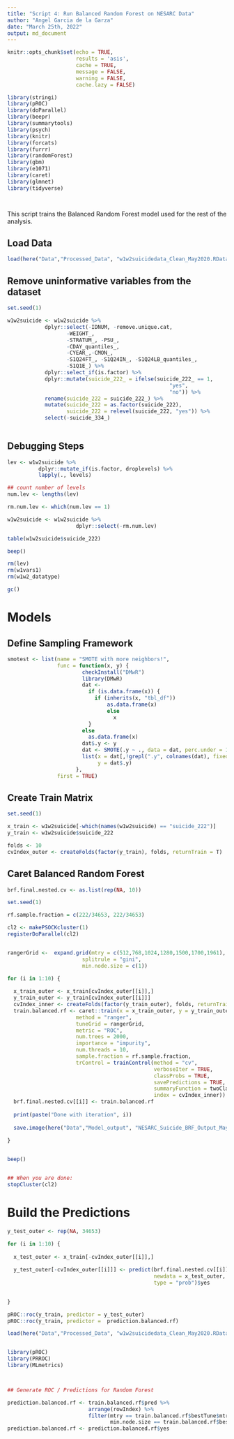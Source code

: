 ```yaml
---
title: "Script 4: Run Balanced Random Forest on NESARC Data"
author: "Angel Garcia de la Garza"
date: "March 25th, 2022"
output: md_document
---
```



```r

knitr::opts_chunk$set(echo = TRUE, 
                      results = 'asis',
                      cache = TRUE,
                      message = FALSE,
                      warning = FALSE,
                      cache.lazy = FALSE)

library(stringi)
library(pROC)
library(doParallel)
library(beepr)
library(summarytools)
library(psych)
library(knitr)
library(forcats)
library(furrr)
library(randomForest)
library(gbm)
library(e1071)
library(caret)
library(glmnet)
library(tidyverse)




```


This script trains the Balanced Random Forest model used for the rest of the analysis. 

## Load Data


```r

load(here("Data","Processed_Data", "w1w2suicidedata_Clean_May2020.RData"))

```


## Remove uninformative variables from the dataset

```r

set.seed(1)

w1w2suicide <- w1w2suicide %>%
            dplyr::select(-IDNUM, -remove.unique.cat,
                   -WEIGHT_,
                   -STRATUM_, -PSU_,
                   -CDAY_quantiles_,
                   -CYEAR_,-CMON_,
                   -S1Q24FT_, -S1Q24IN_, -S1Q24LB_quantiles_,
                   -S1Q1E_) %>%
            dplyr::select_if(is.factor) %>%
            dplyr::mutate(suicide_222_ = ifelse(suicide_222_ == 1,
                                                    "yes",
                                                    "no")) %>%
            rename(suicide_222 = suicide_222_) %>%
            mutate(suicide_222 = as.factor(suicide_222),
                   suicide_222 = relevel(suicide_222, "yes")) %>%
            select(-suicide_334_)
            
```



## Debugging Steps

```r

lev <- w1w2suicide %>%
          dplyr::mutate_if(is.factor, droplevels) %>%
          lapply(., levels)

## count number of levels
num.lev <- lengths(lev)

rm.num.lev <- which(num.lev == 1)

w1w2suicide <- w1w2suicide %>%
                      dplyr::select(-rm.num.lev)

table(w1w2suicide$suicide_222)

beep()

```


```r

rm(lev)
rm(w1vars1)
rm(w1w2_datatype)

gc()

```


# Models 


## Define Sampling Framework

```r

smotest <- list(name = "SMOTE with more neighbors!",
                func = function(x, y) {
                        checkInstall("DMwR")
                        library(DMwR)
                        dat <-
                          if (is.data.frame(x)) {
                            if (inherits(x, "tbl_df"))
                                as.data.frame(x)
                                else
                                  x
                          }
                        else
                          as.data.frame(x)
                        dat$.y <- y
                        dat <- SMOTE(.y ~ ., data = dat, perc.under = 150)
                        list(x = dat[,!grepl(".y", colnames(dat), fixed = TRUE), drop = FALSE],
                             y = dat$.y)
                      },
                first = TRUE)

```

## Create Train Matrix

```r

set.seed(1)

x_train <- w1w2suicide[-which(names(w1w2suicide) == "suicide_222")]
y_train <- w1w2suicide$suicide_222

folds <- 10
cvIndex_outer <- createFolds(factor(y_train), folds, returnTrain = T)


```


## Caret Balanced Random Forest

```r


brf.final.nested.cv <- as.list(rep(NA, 10))

set.seed(1)

rf.sample.fraction = c(222/34653, 222/34653)

cl2 <- makePSOCKcluster(1)
registerDoParallel(cl2)


rangerGrid <-  expand.grid(mtry = c(512,768,1024,1280,1500,1700,1961),
                        splitrule = "gini",
                        min.node.size = c(1))

for (i in 1:10) {
  
  x_train_outer <- x_train[cvIndex_outer[[i]],]
  y_train_outer <- y_train[cvIndex_outer[[i]]]
  cvIndex_inner <- createFolds(factor(y_train_outer), folds, returnTrain = T)
  train.balanced.rf <- caret::train(x = x_train_outer, y = y_train_outer,
                      method = "ranger",
                      tuneGrid = rangerGrid,
                      metric = "ROC",
                      num.trees = 2000,
                      importance = "impurity",
                      num.threads = 10,
                      sample.fraction = rf.sample.fraction,
                      trControl = trainControl(method = "cv",
                                               verboseIter = TRUE,
                                               classProbs = TRUE,
                                               savePredictions = TRUE,
                                               summaryFunction = twoClassSummary,
                                               index = cvIndex_inner))
  brf.final.nested.cv[[i]] <- train.balanced.rf
  
  print(paste("Done with iteration", i))
  
  save.image(here("Data","Model_output", "NESARC_Suicide_BRF_Output_May2020.rda"))
  
}


beep()


## When you are done:
stopCluster(cl2)

```

# Build the Predictions

```r

y_test_outer <- rep(NA, 34653)

for (i in 1:10) {
  
  x_test_outer <- x_train[-cvIndex_outer[[i]],]
  
  y_test_outer[-cvIndex_outer[[i]]] <- predict(brf.final.nested.cv[[i]], 
                                               newdata = x_test_outer,
                                               type = "prob")$yes

  
}

pROC::roc(y_train, predictor = y_test_outer)
pROC::roc(y_train, predictor =  prediction.balanced.rf)

```



```r

load(here("Data","Processed_Data", "w1w2suicidedata_Clean_May2020.RData"))


library(pROC)
library(PRROC)
library(MLmetrics)



## Generate ROC / Predictions for Random Forest

prediction.balanced.rf <- train.balanced.rf$pred %>% 
                          arrange(rowIndex) %>%
                          filter(mtry == train.balanced.rf$bestTune$mtry,
                                 min.node.size == train.balanced.rf$bestTune$min.node.size)
prediction.balanced.rf <- prediction.balanced.rf$yes

```

